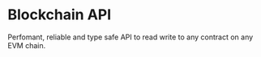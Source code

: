 
# Blockchain API

Perfomant, reliable and type safe API to read write to any contract on any EVM chain.

<Stack>
<ArticleIconCard
	title="TypeScript"
	icon={TypeScriptIcon}
	href="/typescript/v5"
	description="Core TypeScript API"
/>

<ArticleIconCard
	title="React"
	icon={ReactIcon}
	href="/typescript/v5/react"
	description="React components and hooks"
/>

<ArticleIconCard
	title="React Native"
	icon={ReactIcon}
	href="/react-native/v0"
	description="React Native components and hooks"
/>

<ArticleIconCard
	title="Unity"
	icon={UnityIcon}
	href="/unity"
	description="Unity scripts and prefabs"
/>
</Stack>
